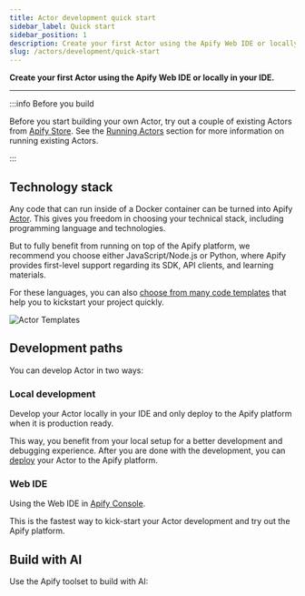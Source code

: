 ```yaml
---
title: Actor development quick start
sidebar_label: Quick start
sidebar_position: 1
description: Create your first Actor using the Apify Web IDE or locally in your IDE.
slug: /actors/development/quick-start
---
```



**Create your first Actor using the Apify Web IDE or locally in your IDE.**

---

:::info Before you build

Before you start building your own Actor, try out a couple of existing Actors from [Apify Store](https://apify.com/store). See the [Running Actors](../../running/index.md) section for more information on running existing Actors.

:::

## Technology stack

Any code that can run inside of a Docker container can be turned into Apify [Actor](../../index.mdx). This gives you freedom in choosing your technical stack, including programming language and technologies.

But to fully benefit from running on top of the Apify platform, we recommend you choose either JavaScript/Node.js or Python, where Apify provides first-level support regarding its SDK, API clients, and learning materials.

For these languages, you can also [choose from many code templates](https://apify.com/templates) that help you to kickstart your project quickly.

![Actor Templates](./images/templates.png)

## Development paths

You can develop Actor in two ways:

### Local development

Develop your Actor locally in your IDE and only deploy to the Apify platform when it is production ready.

This way, you benefit from your local setup for a better development and debugging experience. After you are done with the development, you can [deploy](./deployment) your Actor to the Apify platform.

<CardGrid>
    <Card
        title="Start Locally in Your IDE"
        to="/platform/actors/development/quick-start/locally"
    />
</CardGrid>

### Web IDE

Using the Web IDE in [Apify Console](https://console.apify.com).

This is the fastest way to kick-start your Actor development and try out the Apify platform.

<CardGrid>
    <Card
        title="Start in Apify Web IDE"
        to="/platform/actors/development/quick-start/web-ide"
    />
</CardGrid>

## Build with AI

Use the Apify toolset to build with AI:

<CardGrid>
    <Card
        title="Build with AI"
        to="/platform/actors/development/quick-start/build-with-ai"
    />
</CardGrid>
